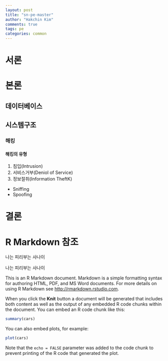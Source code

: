```yaml
---
layout: post
title: "sn-pe-master"
author: "Hakchin Kim"
comments: true
tags: pe
categories: common
---
```


# 서론


# 본론


## 데이터베이스

## 시스템구조
### 해킹
#### 해킹의 유형
1. 침입(Intrusion)
1. 서비스거부(Deniol of Service)
1. 정보절취(Information TheftK)
* Sniffing
* Spoofing






# 결론




# R Markdown 참조




나는 피리부는 사나이 

[comment]: # (This actually is the most platform independent comment)
나는 피리부는 사나이


This is an R Markdown document. Markdown is a simple formatting syntax for authoring HTML, PDF, and MS Word documents. For more details on using R Markdown see <http://rmarkdown.rstudio.com>.

When you click the **Knit** button a document will be generated that includes both content as well as the output of any embedded R code chunks within the document. You can embed an R code chunk like this:

```r
summary(cars)
```

You can also embed plots, for example:

```r
plot(cars)
```

Note that the `echo = FALSE` parameter was added to the code chunk to prevent printing of the R code that generated the plot.
